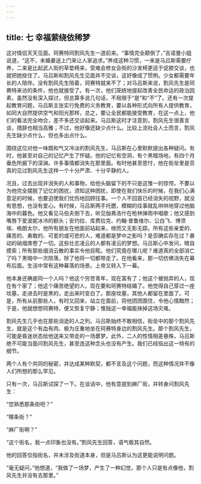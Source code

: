```yaml
---
---
---
```

title: 七 幸福萦绕依稀梦
---





这对情侣天天见面。珂赛特同割风先生一道前来。“事情完全颠倒了，”吉诺曼小姐说道，“这不，未婚妻送上门来让人家追求。”养成这种习惯，一来是马吕斯需要疗养，二来是比起武人街的草垫椅来，受难会修女会街的沙发椅更适于促膝交谈，也就把她拴住了。马吕斯和割风先生见面并不交谈，这好像成了惯例。少女都需要年长的人陪伴。没有割风先生陪着，珂赛特就来不了；对马吕斯来说，割风先生是珂赛特来访的条件，他也就接受了。有一次，他们笼统地提起改善全民命运的政治因素，虽然没有深入探讨，但总算多说几句话，不局限于“是”和“不”了。还有一次提起教育问题，马吕斯主张实行免费的义务教育，要以各种形式向所有人提供教育，如同大自然提供空气和阳光那样，总之，要让全民都能接受教育，在这一点上，他们的看法完全吻合，差不多还交谈起来。马吕斯这时才注意到，割风先生很善言谈，措辞也相当高雅；不过，他好像还缺少点什么。比较上流社会人士而言，割风先生缺少点什么，但也多出点什么。

围绕这位对他一味既和气又冷淡的割风先生，马吕斯在心里默默提出各种疑问。有时，他甚至对自己的记忆产生了怀疑。他的记忆有空洞，有个黑暗场地，有四个月垂危所掘下的深渊。许多事情都消失在那里面。有时他甚至思忖，他在街垒里是否真的见过割风先生这样一个十分严肃、十分平静的人。

况且，过去出现并消失的人和事物，给他头脑留下的不只是这惟一的惊愕。不要以为他完全摆脱了记忆的困扰，须知这种困扰，即使在我们快乐的时候，在我们心满意足的时候，也要迫使我们忧伤地回顾往事。一个人不回首已经消失的视野，就没有思想，也没有爱心。有时候，马吕斯两手托腮，模糊的往事就乱哄哄地穿过他脑海中的暮色。他又看见马伯夫倒下去，听见伽弗洛什在枪林弹雨中唱歌；他又感到嘴唇下爱波妮冰冷的额头；安灼拉、库费拉克、约翰·普鲁维尔、公白飞、博须埃、格朗太尔，他所有朋友在他面前站起来，继而又无影无踪。所有这些亲爱的、痛苦的、勇敢的、可爱的或可悲的人，难道都是梦中之影吗？是否确实存在过？暴动的硝烟席卷了一切。这些壮志凌云的人都有凌云的梦想。马吕斯心中发问，暗自摸索；所有那些烟消云散的事实令他目眩。他们究竟在哪儿呢？难道真的全部消亡了吗？黑暗中一次陨落，除了他将一切都带走了。在他看来，那一切仿佛消失在幕布后面。生活中常有这种幕落的场景。上帝又转入下一幕。

他本身还确是同一个人吗？他这个穷苦青年，现在富有了；他这个被抛弃的人，现在有个家了；他这个痛苦绝望的人，现在要和珂赛特结婚了。他觉得自己穿过一座坟墓，走进去时是黑的，走出来时变白了。那座坟墓，其他人都留在里面了。可是，所有从前那些人，有时又回来，站立在面前，将他团团围住，令他心情黯然；于是，他就想想珂赛特，便又恢复宁静；惟独这一幸福能抹掉这场灾难。

割风先生几乎也在那些消逝的人之列。马吕斯始终不敢相信，街垒中的那个割风先生，就是这个有血有肉、极为庄重地坐在珂赛特身边的割风先生。那个割风先生，可能是昏迷状态给他送来又带走的一场噩梦。此外，二人的性情相差悬殊，马吕斯绝不可能当面问割风先生，甚至连这种念头也没有产生。我们已经指出这一特有的细节。

两个人有个共同的秘密，并达成某种默契，都不言及这个问题，而这种情况并不像人们所想的那么罕见。

只有一次，马吕斯试探了一下。在谈话中，他有意提到麻厂街，并转身问割风先生：

“您熟悉那条街吧？”

“哪条街？”

“麻厂街啊？”

“这个街名，我一点印象也没有。”割风先生回答，语气极其自然。

他的回答仅指街名，并未涉及街道本身，但是马吕斯认为这更能说明问题。

“毫无疑问，”他想道，“我做了一场梦，产生了一种幻觉，那个人只是有点像他，割风先生并没有去那里。”